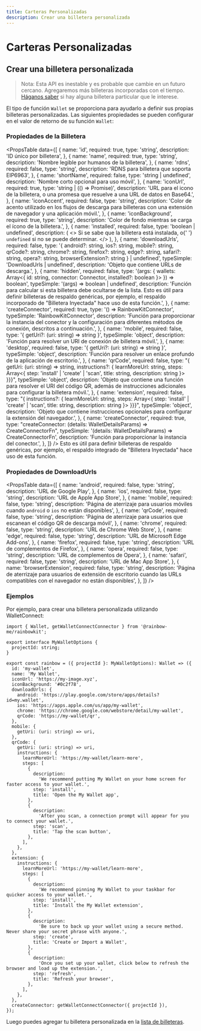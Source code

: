 ```yaml
---
title: Carteras Personalizadas
description: Crear una billetera personalizada
---
```


# Carteras Personalizadas

## Crear una billetera personalizada

> Nota: Esta API es inestable y es probable que cambie en un futuro cercano. Agregaremos más billeteras incorporadas con el tiempo. [Háganos saber](https://github.com/rainbow-me/rainbowkit/issues) si hay alguna billetera particular que le interese.

El tipo de función `Wallet` se proporciona para ayudarlo a definir sus propias billeteras personalizadas. Las siguientes propiedades se pueden configurar en el valor de retorno de su función `Wallet`:

### Propiedades de la Billetera

<PropsTable
  data={[
    {
      name: 'id',
      required: true,
      type: 'string',
      description: 'ID único por billetera',
    },
    {
      name: 'name',
      required: true,
      type: 'string',
      description: 'Nombre legible por humanos de la billetera',
    },
    {
      name: 'rdns',
      required: false,
      type: 'string',
      description: 'RDNS para billetera que soporta EIP6963',
    },
    {
      name: 'shortName',
      required: false,
      type: 'string | undefined',
      description: 'Nombre corto opcional para uso móvil',
    },
    {
      name: 'iconUrl',
      required: true,
      type: 'string | (() => Promise<string>)',
      description:
        'URL para el icono de la billetera, o una promesa que resuelve a una URL de datos en Base64.',
    },
    {
      name: 'iconAccent',
      required: false,
      type: 'string',
      description:
        'Color de acento utilizado en los flujos de descarga para billeteras con una extensión de navegador y una aplicación móvil.',
    },
    {
      name: 'iconBackground',
      required: true,
      type: 'string',
      description: 'Color de fondo mientras se carga el ícono de la billetera.',
    },
    {
      name: 'installed',
      required: false,
      type: 'boolean | undefined',
      description: (
        <>
          Si se sabe que la billetera está instalada, o{' '}
          <code>undefined</code> si no se puede determinar.
        </>
      ),
    },
    {
      name: 'downloadUrls',
      required: false,
      type: '{ android?: string, ios?: string, mobile?: string, qrCode?: string, chrome?: string, firefox?: string, edge?: string, safari?: string, opera?: string, browserExtension?: string } | undefined',
      typeSimple: 'DownloadUrls | undefined',
      description: 'Objeto que contiene URLs de descarga.',
    },
    {
      name: 'hidden',
      required: false,
      type: '(args: { wallets: Array<{ id: string, connector: Connector, installed?: boolean }> }) => boolean',
      typeSimple: '(args) => boolean | undefined',
      description:
        'Función para calcular si esta billetera debe ocultarse de la lista. Esto es útil para definir billeteras de respaldo genéricas, por ejemplo, el respaldo incorporado de "Billetera Inyectada" hace uso de esta función.',
    },
    {
      name: 'createConnector',
      required: true,
      type: '() => RainbowKitConnector',
      typeSimple: 'RainbowKitConnector',
      description:
        'Función para proporcionar la instancia del conector y la configuración para diferentes métodos de conexión, descritos a continuación.',
    },
    {
      name: 'mobile',
      required: false,
      type: '{ getUri?: (uri: string) => string }',
      typeSimple: 'object',
      description:
        'Función para resolver un URI de conexión de billetera móvil.',
    },
    {
      name: 'desktop',
      required: false,
      type: '{ getUri?: (uri: string) => string }',
      typeSimple: 'object',
      description: 'Función para resolver un enlace profundo de la aplicación de escritorio.',
    },
    {
      name: 'qrCode',
      required: false,
      type: "{ getUri: (uri: string) => string, instructions?: { learnMoreUrl: string, steps: Array<{ step: 'install' | 'create' | 'scan', title: string, description: string }> }}}",
      typeSimple: 'object',
      description:
        'Objeto que contiene una función para resolver el URI del código QR, además de instrucciones adicionales para configurar la billetera móvil.',
    },
    {
      name: 'extension',
      required: false,
      type: "{ instructions?: { learnMoreUrl: string, steps: Array<{ step: 'install' | 'create' | 'scan', title: string, description: string }> }}}",
      typeSimple: 'object',
      description:
        'Objeto que contiene instrucciones opcionales para configurar la extensión del navegador.',
    },
    {
      name: 'createConnector',
      required: true,
      type: "createConnector: (details: WalletDetailsParams) => CreateConnectorFn",
      typeSimple: '(details: WalletDetailsParams) => CreateConnectorFn',
      description: 'Función para proporcionar la instancia del conector.',
    },
  ]}
/> Esto es útil para definir billeteras de respaldo genéricas, por ejemplo, el respaldo integrado de "Billetera Inyectada" hace uso de esta función.

### Propiedades de DownloadUrls

<PropsTable
  data={[
    {
      name: 'android',
      required: false,
      type: 'string',
      description: 'URL de Google Play',
    },
    {
      name: 'ios',
      required: false,
      type: 'string',
      description: 'URL de Apple App Store',
    },
    {
      name: 'mobile',
      required: false,
      type: 'string',
      description:
        'Página de aterrizaje para usuarios móviles cuando `android` o `ios` no están disponibles',
    },
    {
      name: 'qrCode',
      required: false,
      type: 'string',
      description:
        'Página de aterrizaje para usuarios que escanean el código QR de descarga móvil',
    },
    {
      name: 'chrome',
      required: false,
      type: 'string',
      description: 'URL de Chrome Web Store',
    },
    {
      name: 'edge',
      required: false,
      type: 'string',
      description: 'URL de Microsoft Edge Add-ons',
    },
    {
      name: 'firefox',
      required: false,
      type: 'string',
      description: 'URL de complementos de Firefox',
    },
    {
      name: 'opera',
      required: false,
      type: 'string',
      description: 'URL de complementos de Opera',
    },
    {
      name: 'safari',
      required: false,
      type: 'string',
      description: 'URL de Mac App Store',
    },
    {
      name: 'browserExtension',
      required: false,
      type: 'string',
      description:
        'Página de aterrizaje para usuarios de extensión de escritorio cuando las URLs compatibles con el navegador no están disponibles',
    },
  ]}
/>

### Ejemplos

Por ejemplo, para crear una billetera personalizada utilizando WalletConnect:

```tsx
import { Wallet, getWalletConnectConnector } from '@rainbow-me/rainbowkit';

export interface MyWalletOptions {
  projectId: string;
}

export const rainbow = ({ projectId }: MyWalletOptions): Wallet => ({
  id: 'my-wallet',
  name: 'My Wallet',
  iconUrl: 'https://my-image.xyz',
  iconBackground: '#0c2f78',
  downloadUrls: {
    android: 'https://play.google.com/store/apps/details?id=my.wallet',
    ios: 'https://apps.apple.com/us/app/my-wallet',
    chrome: 'https://chrome.google.com/webstore/detail/my-wallet',
    qrCode: 'https://my-wallet/qr',
  },
  mobile: {
    getUri: (uri: string) => uri,
  },
  qrCode: {
    getUri: (uri: string) => uri,
    instructions: {
      learnMoreUrl: 'https://my-wallet/learn-more',
      steps: [
        {
          description:
            'We recommend putting My Wallet on your home screen for faster access to your wallet.',
          step: 'install',
          title: 'Open the My Wallet app',
        },
        {
          description:
            'After you scan, a connection prompt will appear for you to connect your wallet.',
          step: 'scan',
          title: 'Tap the scan button',
        },
      ],
    },
  },
  extension: {
    instructions: {
      learnMoreUrl: 'https://my-wallet/learn-more',
      steps: [
        {
          description:
            'We recommend pinning My Wallet to your taskbar for quicker access to your wallet.',
          step: 'install',
          title: 'Install the My Wallet extension',
        },
        {
          description:
            'Be sure to back up your wallet using a secure method. Never share your secret phrase with anyone.',
          step: 'create',
          title: 'Create or Import a Wallet',
        },
        {
          description:
            'Once you set up your wallet, click below to refresh the browser and load up the extension.',
          step: 'refresh',
          title: 'Refresh your browser',
        },
      ],
    },
  },
  createConnector: getWalletConnectConnector({ projectId }),
});
```

Luego puedes agregar tu billetera personalizada en la [lista de billeteras](/docs/custom-wallet-list).
